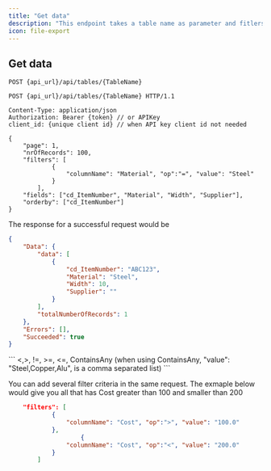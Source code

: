 ```yaml
---
title: "Get data"
description: "This endpoint takes a table name as parameter and fitlers in the body "
icon: file-export
---
```


## Get data

``` Http
POST {api_url}/api/tables/{TableName}
``` 

``` Http
POST {api_url}/api/tables/{TableName} HTTP/1.1

Content-Type: application/json
Authorization: Bearer {token} // or APIKey
client_id: {unique client id} // when API key client id not needed 

{
	"page": 1,
	"nrOfRecords": 100,
	"filters": [
			{
				"columnName": "Material", "op":"=", "value": "Steel"
			}
		],
	"fields": ["cd_ItemNumber", "Material", "Width", "Supplier"],
	"orderby": ["cd_ItemNumber"]
}

``` 

The response for a successful request would be


```JSON
{
    "Data": {
        "data": [
            {
                "cd_ItemNumber": "ABC123",
                "Material": "Steel",
                "Width": 10,
                "Supplier": ""
            }
        ],
        "totalNumberOfRecords": 1
    },
    "Errors": [],
    "Succeeded": true
}
```
<Card title="Filter operators" icon="filters">
```
<,>, !=, >=, <=, ContainsAny 
(when using ContainsAny, "value": "Steel,Copper,Alu", is a comma separated list)
```

</Card>

<Tip>You can add several filter criteria in the same request. The exmaple below would give you all that has Cost greater than 100 and smaller than 200 </Tip>
```JSON
	"filters": [
			{
				"columnName": "Cost", "op":">", "value": "100.0"
			},
            		{
				"columnName": "Cost", "op":"<", "value": "200.0"
			}
		]